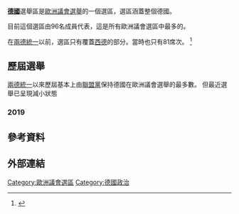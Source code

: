 {{Infobox European Parliament constituency
|title = 德國
|map = EP-constituency-DE.svg
|coordinates = {{coord|51.0|10.0}}
|created = 1979
|meps = 81席 (1979–1994)<br />99席 (1994–2014)<br />96席 (2014–現今)
|memberstate = 德國
|memberstatelink2 = 西德
|sources = 
}}

'''[[德國|德國]]'''選舉區是[[歐洲議會選舉|歐洲議會選舉]]的一個選區，選區涵蓋整個德國。

目前這個選區由96名成員代表，這是所有歐洲議會選區中最多的。

在[[兩德統一|兩德統一]]以前，選區只有覆蓋[[西德|西德]]的部分。當時也只有81席次。
<ref>{{cite web |url=https://www.morgenpost.de/politik/article215855783/Grosse-Koalition-begraebt-Plaene-fuer-Aenderung-des-Wahlgesetzes.html |author=Christian Kerl |title=Europawahl 2019: Große Koalition begräbt Pläne für Sperrklausel |access-date=19 January 2019 |archive-date=2019-06-19 |archive-url=https://web.archive.org/web/20190619163724/https://www.morgenpost.de/politik/article215855783/Grosse-Koalition-begraebt-Plaene-fuer-Aenderung-des-Wahlgesetzes.html |dead-url=no }}</ref>

== 歷屆選舉 ==
[[兩德統一|兩德統一]]以來歷屆基本上由[[聯盟黨|聯盟黨]]保持德國在歐洲議會選舉的最多數。
但最近選舉已呈現減小狀態


=== 2019 ===

{{main|2019年歐洲議會選舉 (德國)}}

== 參考資料 ==
{{reflist}}

== 外部連結 ==
{{歐洲議會選區 2020–24年}}
{{歐洲議會選區 2019–24年}}
{{歐洲議會選區 2014–2019年}}

[[Category:歐洲議會選區|Category:歐洲議會選區]]
[[Category:德國政治|Category:德國政治]]